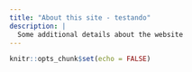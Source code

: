 ```yaml
---
title: "About this site - testando"
description: |
  Some additional details about the website
---
```


```r
knitr::opts_chunk$set(echo = FALSE)
```

